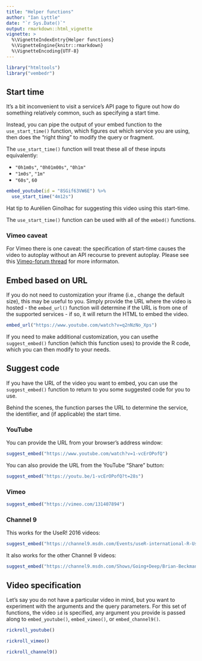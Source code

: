 ```yaml
---
title: "Helper functions"
author: "Ian Lyttle"
date: "`r Sys.Date()`"
output: rmarkdown::html_vignette
vignette: >
  %\VignetteIndexEntry{Helper functions}
  %\VignetteEngine{knitr::rmarkdown}
  %\VignetteEncoding{UTF-8}
---
```


```r
library("htmltools")
library("vembedr")
```

## Start time

It's a bit inconvenient to visit a service's API page to figure out how do something relatively common, such as specifying a start time. 

Instead, you can pipe the output of your embed function to the `use_start_time()` function, which figures out which service you are using, then does the "right thing" to modify the query or fragment. 

The `use_start_time()` function will treat these all of these inputs equivalently:

- `"0h1m0s"`, `"0h01m00s"`, `"0h1m"`
- `"1m0s"`, `"1m"`
- `"60s"`, `60`

```r
embed_youtube(id = "8SGif63VW6E") %>% 
  use_start_time("4m12s")
```

Hat tip to Aurélien Ginolhac for suggesting this video using this start-time.

The `use_start_time()` function can be used with all of the `embed()` functions. 

### Vimeo caveat

For Vimeo there is one caveat: the specification of start-time causes the video to autoplay without an API recourse to prevent autoplay. Please see this [Vimeo-forum thread](https://vimeo.com/forums/topic:49396) for more informaton.

## Embed based on URL

If you do not need to customization your iframe (i.e., change the default size), this may be useful to you. Simply provide the URL where the video is hosted - the `embed_url()` function will determine if the URL is from one of the supported services - if so, it will return the HTML to embed the video.

```r
embed_url("https://www.youtube.com/watch?v=q2nNzNo_Xps")
```

If you need to make additional customization, you can usethe `suggest_embed()` function (which this function uses) to provide the R code, which you can then modify to your needs.

## Suggest code

If you have the URL of the video you want to embed, you can use the `suggest_embed()` function to return to you some suggested code for you to use.

Behind the scenes, the function parses the URL to determine the service, the identifier, and (if applicable) the start time.

### YouTube

You can provide the URL from your browser's address window:

```r
suggest_embed("https://www.youtube.com/watch?v=1-vcErOPofQ")
```

You can also provide the URL from the YouTube "Share" button:

```r
suggest_embed("https://youtu.be/1-vcErOPofQ?t=28s")
```

### Vimeo

```r
suggest_embed("https://vimeo.com/131407894")
```

### Channel 9

This works for the UseR! 2016 videos:

```r
suggest_embed("https://channel9.msdn.com/Events/useR-international-R-User-conference/useR2016/Day-3-Siepr-130-Ligtning-Talks-100-PM-140-PM?ocid=player")
```

It also works for the other Channel 9 videos:

```r
suggest_embed("https://channel9.msdn.com/Shows/Going+Deep/Brian-Beckman-Dont-fear-the-Monads")
```


## Video specification

Let's say you do not have a particular video in mind, but you want to experiment with the arguments and the query parameters. For this set of functions, the video `id` is specified, any argument you provide is passed along to  `embed_youtube()`, `embed_vimeo()`, or `embed_channel9()`.

```r
rickroll_youtube()
```

```r
rickroll_vimeo()
```

```r
rickroll_channel9()
```
